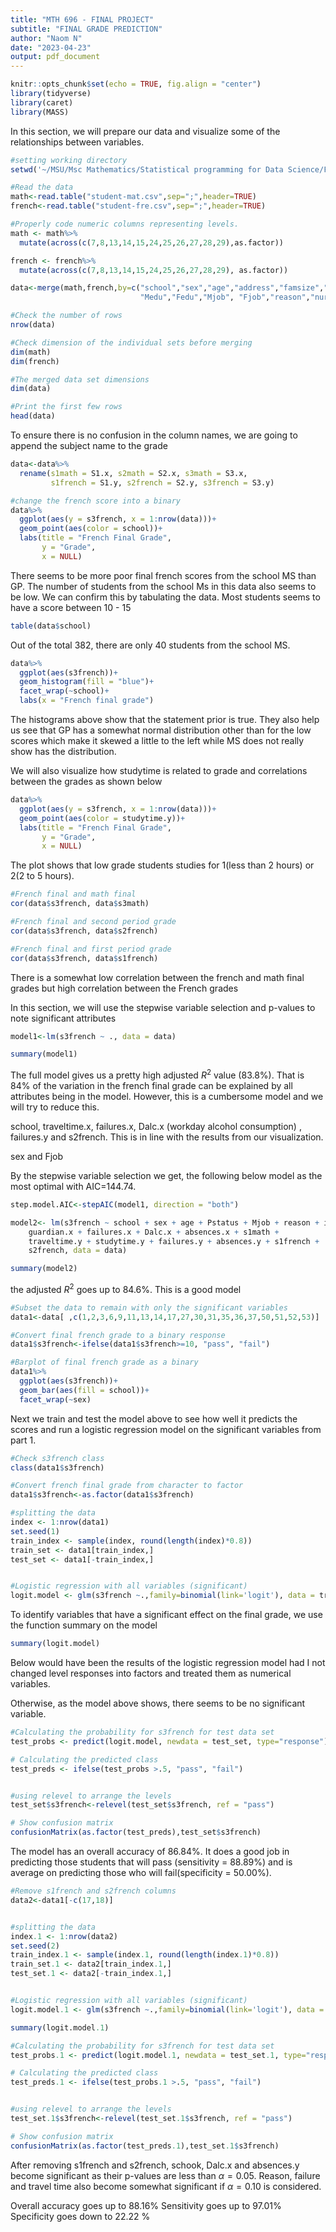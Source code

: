 ---
title: "MTH 696 - FINAL PROJECT"
subtitle: "FINAL GRADE PREDICTION"
author: "Naom N"
date: "2023-04-23"
output: pdf_document
---

```{r setup, include=FALSE}
knitr::opts_chunk$set(echo = TRUE, fig.align = "center")
library(tidyverse)
library(caret)
library(MASS)
```

\textbf{EXPLORATORY ANALYSIS}

In this section, we will prepare our data and visualize some of the relationships between variables.

```{r}
#setting working directory
setwd('~/MSU/Msc Mathematics/Statistical programming for Data Science/Final project')

#Read the data
math<-read.table("student-mat.csv",sep=";",header=TRUE)
french<-read.table("student-fre.csv",sep=";",header=TRUE)

#Properly code numeric columns representing levels.
math <- math%>%
  mutate(across(c(7,8,13,14,15,24,25,26,27,28,29),as.factor))

french <- french%>%
  mutate(across(c(7,8,13,14,15,24,25,26,27,28,29), as.factor))

data<-merge(math,french,by=c("school","sex","age","address","famsize","Pstatus",
                             "Medu","Fedu","Mjob", "Fjob","reason","nursery","internet"))

#Check the number of rows
nrow(data)

#Check dimension of the individual sets before merging
dim(math)
dim(french)

#The merged data set dimensions
dim(data)

```
```{r, eval=FALSE}
#Print the first few rows
head(data)
```

To ensure there is no confusion in the column names, we are going to append the subject name to the grade

```{r}

data<-data%>%
  rename(s1math = S1.x, s2math = S2.x, s3math = S3.x, 
         s1french = S1.y, s2french = S2.y, s3french = S3.y)

#change the french score into a binary 
data%>%
  ggplot(aes(y = s3french, x = 1:nrow(data)))+
  geom_point(aes(color = school))+
  labs(title = "French Final Grade",
       y = "Grade",
       x = NULL)
```
\textbf{Summary}

There seems to be more poor final french scores from the school MS than GP. 
The number of students from the school Ms in this data also seems to be low. We can confirm this by tabulating the data. Most students seems to have a score between 10 - 15

```{r}
table(data$school)
```
Out of the total 382, there are only 40 students from the school MS.


```{r, message=FALSE, warning=FALSE}
data%>%
  ggplot(aes(s3french))+
  geom_histogram(fill = "blue")+
  facet_wrap(~school)+
  labs(x = "French final grade")
```
The histograms above show that the statement prior is true.
They also help us see that GP has a somewhat normal distribution other than for the low scores which make it skewed a little to the left while MS does not really show has the distribution.

We will also visualize how studytime is related to grade and correlations between the grades as shown below

```{r}
data%>%
  ggplot(aes(y = s3french, x = 1:nrow(data)))+
  geom_point(aes(color = studytime.y))+
  labs(title = "French Final Grade",
       y = "Grade",
       x = NULL)
```
\textbf{Note:}
The plot shows that low grade students studies for 1(less than 2 hours) or 2(2 to 5 hours). 

```{r}
#French final and math final
cor(data$s3french, data$s3math)

#French final and second period grade
cor(data$s3french, data$s2french)

#French final and first period grade
cor(data$s3french, data$s1french)
```
There is a somewhat low correlation between the french and math final grades but high correlation between the French grades


\textbf{LINEAR REGRESSION}

\textbf{Predicting the Final Grade as a continous variable}

In this section, we will use the stepwise variable selection and p-values to note significant attributes

```{r}
model1<-lm(s3french ~ ., data = data)
```
```{r, eval=FALSE}
summary(model1)
```

\textbf{Note:}

The full model gives us a pretty high adjusted $R^2$ value (83.8%). That is 84% of the variation in the french final grade can be explained by all attributes being in the model. However, this is a cumbersome model and we will try to reduce this.

\textbf{Significant variables are:}
school, traveltime.x, failures.x, Dalc.x (workday alcohol consumption) , failures.y and s2french.
This is in line with the results from our visualization.

\textbf{Somewhat significant variables are:}
sex and Fjob


By the stepwise variable selection we get, the following below model as the most optimal with  AIC=144.74.

```{r, eval=FALSE}
step.model.AIC<-stepAIC(model1, direction = "both") 

```
    
```{r}
model2<- lm(s3french ~ school + sex + age + Pstatus + Mjob + reason + internet + 
    guardian.x + failures.x + Dalc.x + absences.x + s1math + 
    traveltime.y + studytime.y + failures.y + absences.y + s1french + 
    s2french, data = data)

summary(model2)
```
\textbf{Note:}
the adjusted $R^2$ goes up to 84.6%. This is a good model 

\vspace{5pt}

\textbf{LOGISTIC REGRESSION}

\textbf{ Predicting the Final grade as a binary response}

```{r}
#Subset the data to remain with only the significant variables
data1<-data[ ,c(1,2,3,6,9,11,13,14,17,27,30,31,35,36,37,50,51,52,53)]

#Convert final french grade to a binary response
data1$s3french<-ifelse(data1$s3french>=10, "pass", "fail") 

#Barplot of final french grade as a binary
data1%>%
  ggplot(aes(s3french))+
  geom_bar(aes(fill = school))+
  facet_wrap(~sex)

```

Next we train and test the model above to see how well it predicts the scores and run a logistic regression model on the significant variables from part 1.

```{r, message=FALSE, warning=FALSE}
#Check s3french class
class(data1$s3french)

#Convert french final grade from character to factor 
data1$s3french<-as.factor(data1$s3french)

#splitting the data
index <- 1:nrow(data1)
set.seed(1)
train_index <- sample(index, round(length(index)*0.8))
train_set <- data1[train_index,]
test_set <- data1[-train_index,]


#Logistic regression with all variables (significant)
logit.model <- glm(s3french ~.,family=binomial(link='logit'), data = train_set)

```
To identify variables that have a significant effect on the final grade, we use the function summary on the model

```{r}
summary(logit.model)
```
\textbf{Note:}

Below would have been the results of the logistic regression model had I not changed level responses into factors and treated them as numerical variables.

\textcolor{green}{The only significant variable (p-value<$\alpha = 0.05$) is the second period grade(s2french) with a p-value of 0.0487. The other somewhat close p-values are:
first period grade (s1french) = 0.089
school (MS) = 0.0863
reason (reputation of the school) = 0.0941 .
internet (yes - internet access at home) = 0.0942 .
traveltime (from the math data set)  = 0.0703 .
failures (from the math data set) =0.0980 .}

Otherwise, as the model above shows, there seems to be no significant variable.

\textbf{CLASSIFICATION}

```{r, message=FALSE, warning=FALSE}
#Calculating the probability for s3french for test data set
test_probs <- predict(logit.model, newdata = test_set, type="response")

# Calculating the predicted class
test_preds <- ifelse(test_probs >.5, "pass", "fail")


#using relevel to arrange the levels
test_set$s3french<-relevel(test_set$s3french, ref = "pass")

# Show confusion matrix
confusionMatrix(as.factor(test_preds),test_set$s3french)
```
The model has an overall accuracy of 86.84%. It does a good job in predicting those students that will pass (sensitivity = 88.89%) and is average on predicting those who will fail(specificity = 50.00%).


\textbf{Classification without first and second period grades}

```{r, message=FALSE, warning=FALSE}
#Remove s1french and s2french columns
data2<-data1[-c(17,18)]


#splitting the data
index.1 <- 1:nrow(data2)
set.seed(2)
train_index.1 <- sample(index.1, round(length(index.1)*0.8))
train_set.1 <- data2[train_index.1,]
test_set.1 <- data2[-train_index.1,]


#Logistic regression with all variables (significant)
logit.model.1 <- glm(s3french ~.,family=binomial(link='logit'), data = train_set.1)

summary(logit.model.1)

#Calculating the probability for s3french for test data set
test_probs.1 <- predict(logit.model.1, newdata = test_set.1, type="response")

# Calculating the predicted class
test_preds.1 <- ifelse(test_probs.1 >.5, "pass", "fail")


#using relevel to arrange the levels
test_set.1$s3french<-relevel(test_set.1$s3french, ref = "pass")

# Show confusion matrix
confusionMatrix(as.factor(test_preds.1),test_set.1$s3french)

```
After removing s1french and s2french, schook, Dalc.x and absences.y  become significant as their p-values are less than $\alpha = 0.05$. Reason, failure and travel time also become somewhat significant if $\alpha = 0.10$ is considered.

Overall accuracy goes up to 88.16%
Sensitivity goes up to 97.01%
Specificity goes down to 22.22 %



